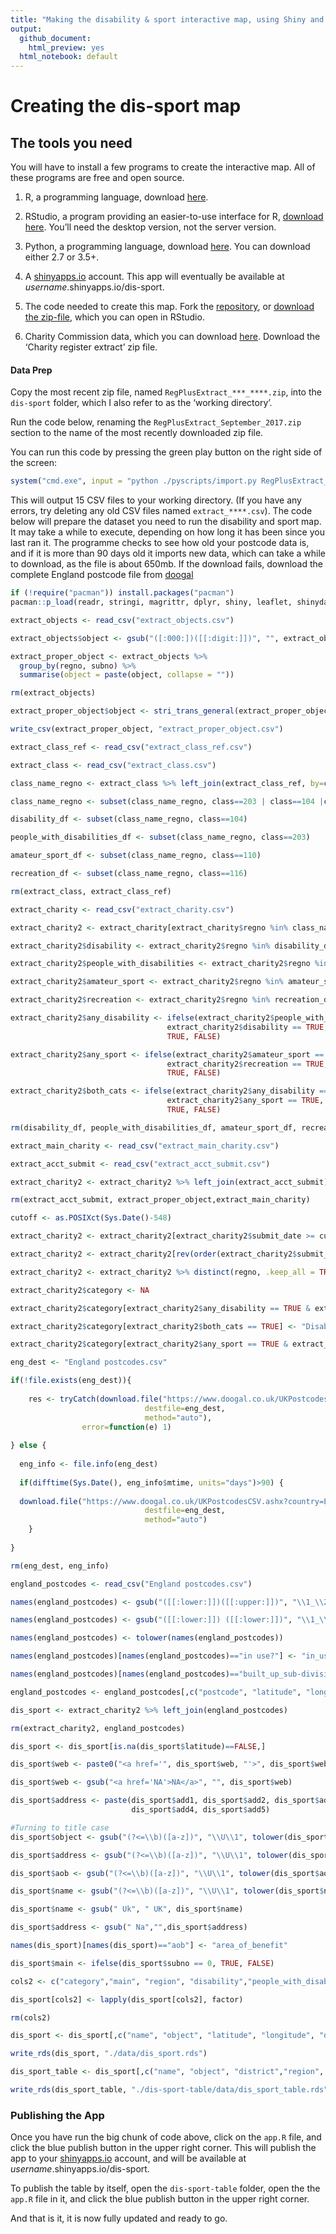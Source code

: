 ```yaml
---
title: "Making the disability & sport interactive map, using Shiny and Leaflet in R"
output:
  github_document:
    html_preview: yes
  html_notebook: default
---
```



# Creating the dis-sport map

## The tools you need

You will have to install a few programs to create the interactive map. All of these programs are free and open source.

1. R, a programming language, download [here](https://cran.r-project.org/).

2. RStudio, a program providing an easier-to-use interface for R, [download here](https://www.rstudio.com/products/RStudio/). You'll need the desktop version, not the server version.

3. Python, a programming language, download [here](https://www.python.org/downloads/windows/). You can download either 2.7 or 3.5+.

4. A [shinyapps.io](http://www.shinyapps.io/) account. This app will eventually be available at *username*.shinyapps.io/dis-sport.

5. The code needed to create this map. Fork the [repository](https://github.com/disabilityrightsUK/dis-sport), or [download the zip-file](https://github.com/disabilityrightsUK/dis-sport/archive/master.zip), which you can open in RStudio.

6. Charity Commission data, which you can download [here](http://data.charitycommission.gov.uk/). Download the 'Charity register extract' zip file.

#### Data Prep

Copy the most recent zip file, named `RegPlusExtract_***_****.zip`, into the `dis-sport` folder, which I also refer to as the 'working directory'. 

Run the code below, renaming the `RegPlusExtract_September_2017.zip` section to the name of the most recently downloaded zip file.

You can run this code by pressing the green play button on the right side of the screen:

```r
system("cmd.exe", input = "python ./pyscripts/import.py RegPlusExtract_September_2017.zip")
```

This will output 15 CSV files to your working directory. (If you have any errors, try deleting any old CSV files named `extract_****.csv`). The code below will prepare the dataset you need to run the disability and sport map. It may take a while to execute, depending on how long it has been since you last ran it. The programme checks to see how old your postcode data is, and if it is more than 90 days old it imports new data, which can take a while to download, as the file is about 650mb. If the download fails, download the complete England postcode file from [doogal](https://www.doogal.co.uk/PostcodeDownloads.php)


```r

if (!require("pacman")) install.packages("pacman")
pacman::p_load(readr, stringi, magrittr, dplyr, shiny, leaflet, shinydashboard, DT, shinyjs)

extract_objects <- read_csv("extract_objects.csv")

extract_objects$object <- gsub("([:000:])([[:digit:]])", "", extract_objects$object)

extract_proper_object <- extract_objects %>% 
  group_by(regno, subno) %>% 
  summarise(object = paste(object, collapse = ""))

rm(extract_objects)

extract_proper_object$object <- stri_trans_general(extract_proper_object$object, id = "Title")

write_csv(extract_proper_object, "extract_proper_object.csv")

extract_class_ref <- read_csv("extract_class_ref.csv")

extract_class <- read_csv("extract_class.csv")

class_name_regno <- extract_class %>% left_join(extract_class_ref, by=c("class"="classno"))

class_name_regno <- subset(class_name_regno, class==203 | class==104 |class==110 |class==116)

disability_df <- subset(class_name_regno, class==104)

people_with_disabilities_df <- subset(class_name_regno, class==203)

amateur_sport_df <- subset(class_name_regno, class==110)

recreation_df <- subset(class_name_regno, class==116)

rm(extract_class, extract_class_ref)

extract_charity <- read_csv("extract_charity.csv")

extract_charity2 <- extract_charity[extract_charity$regno %in% class_name_regno$regno,]

extract_charity2$disability <- extract_charity2$regno %in% disability_df$regno

extract_charity2$people_with_disabilities <- extract_charity2$regno %in% people_with_disabilities_df$regno

extract_charity2$amateur_sport <- extract_charity2$regno %in% amateur_sport_df$regno

extract_charity2$recreation <- extract_charity2$regno %in% recreation_df$regno

extract_charity2$any_disability <- ifelse(extract_charity2$people_with_disabilities == TRUE |
                                   extract_charity2$disability == TRUE,
                                   TRUE, FALSE)

extract_charity2$any_sport <- ifelse(extract_charity2$amateur_sport == TRUE |
                                   extract_charity2$recreation == TRUE,
                                   TRUE, FALSE)

extract_charity2$both_cats <- ifelse(extract_charity2$any_disability == TRUE &
                                   extract_charity2$any_sport == TRUE,
                                   TRUE, FALSE)

rm(disability_df, people_with_disabilities_df, amateur_sport_df, recreation_df, extract_charity, class_name_regno)

extract_main_charity <- read_csv("extract_main_charity.csv")

extract_acct_submit <- read_csv("extract_acct_submit.csv")

extract_charity2 <- extract_charity2 %>% left_join(extract_acct_submit) %>% left_join(extract_proper_object) %>% left_join(extract_main_charity)

rm(extract_acct_submit, extract_proper_object,extract_main_charity)

cutoff <- as.POSIXct(Sys.Date()-548)

extract_charity2 <- extract_charity2[extract_charity2$submit_date >= cutoff & is.na(extract_charity2$submit_date)==FALSE, ]

extract_charity2 <- extract_charity2[rev(order(extract_charity2$submit_date)),]

extract_charity2 <- extract_charity2 %>% distinct(regno, .keep_all = TRUE)

extract_charity2$category <- NA

extract_charity2$category[extract_charity2$any_disability == TRUE & extract_charity2$both_cats==FALSE] <- "Disability"

extract_charity2$category[extract_charity2$both_cats == TRUE] <- "Disability and Sport"

extract_charity2$category[extract_charity2$any_sport == TRUE & extract_charity2$both_cats==FALSE] <- "Sport"

eng_dest <- "England postcodes.csv"

if(!file.exists(eng_dest)){
  
    res <- tryCatch(download.file("https://www.doogal.co.uk/UKPostcodesCSV.ashx?country=England",
                              destfile=eng_dest,
                              method="auto"),
                error=function(e) 1)
    
} else {
  
  eng_info <- file.info(eng_dest)
  
  if(difftime(Sys.Date(), eng_info$mtime, units="days")>90) {
  
  download.file("https://www.doogal.co.uk/UKPostcodesCSV.ashx?country=England",
                              destfile=eng_dest,
                              method="auto")
    }
  
}

rm(eng_dest, eng_info)

england_postcodes <- read_csv("England postcodes.csv")

names(england_postcodes) <- gsub("([[:lower:]])([[:upper:]])", "\\1_\\2", names(england_postcodes))

names(england_postcodes) <- gsub("([[:lower:]]) ([[:lower:]])", "\\1_\\2", names(england_postcodes))

names(england_postcodes) <- tolower(names(england_postcodes))

names(england_postcodes)[names(england_postcodes)=="in use?"] <- "in_use"

names(england_postcodes)[names(england_postcodes)=="built_up_sub-division"] <- "built_up_subdivision"

england_postcodes <- england_postcodes[,c("postcode", "latitude", "longitude", "region", "district")]

dis_sport <- extract_charity2 %>% left_join(england_postcodes)

rm(extract_charity2, england_postcodes)

dis_sport <- dis_sport[is.na(dis_sport$latitude)==FALSE,]

dis_sport$web <- paste0("<a href='", dis_sport$web, "'>", dis_sport$web, "</a>")

dis_sport$web <- gsub("<a href='NA'>NA</a>", "", dis_sport$web)

dis_sport$address <- paste(dis_sport$add1, dis_sport$add2, dis_sport$add3,
                           dis_sport$add4, dis_sport$add5)

#Turning to title case
dis_sport$object <- gsub("(?<=\\b)([a-z])", "\\U\\1", tolower(dis_sport$object), perl=TRUE)

dis_sport$address <- gsub("(?<=\\b)([a-z])", "\\U\\1", tolower(dis_sport$address), perl=TRUE)

dis_sport$aob <- gsub("(?<=\\b)([a-z])", "\\U\\1", tolower(dis_sport$aob), perl=TRUE)

dis_sport$name <- gsub("(?<=\\b)([a-z])", "\\U\\1", tolower(dis_sport$name), perl=TRUE)

dis_sport$name <- gsub(" Uk", " UK", dis_sport$name)

dis_sport$address <- gsub(" Na","",dis_sport$address)

names(dis_sport)[names(dis_sport)=="aob"] <- "area_of_benefit"

dis_sport$main <- ifelse(dis_sport$subno == 0, TRUE, FALSE)

cols2 <- c("category","main", "region", "disability","people_with_disabilities","amateur_sport", "recreation")

dis_sport[cols2] <- lapply(dis_sport[cols2], factor)

rm(cols2)

dis_sport <- dis_sport[,c("name", "object", "latitude", "longitude", "district","region", "category","address", "web", "phone")]

write_rds(dis_sport, "./data/dis_sport.rds")

dis_sport_table <- dis_sport[,c("name", "object", "district","region", "category","address", "web", "phone")]

write_rds(dis_sport_table, "./dis-sport-table/data/dis_sport_table.rds")
```



### Publishing the App

Once you have run the big chunk of code above, click on the `app.R` file, and click the blue publish button in the upper right corner. This will publish the app to your [shinyapps.io](http://www.shinyapps.io/) account, and will be available at *username*.shinyapps.io/dis-sport.

To publish the table by itself, open the `dis-sport-table` folder, open the the `app.R` file in it, and click the blue publish button in the upper right corner.

And that is it, it is now fully updated and ready to go.

